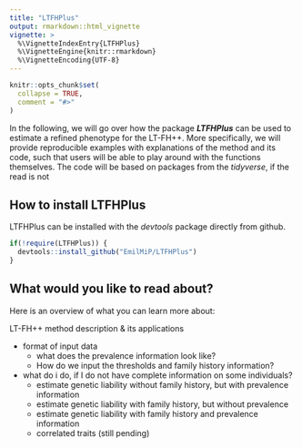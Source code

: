 ```yaml
---
title: "LTFHPlus"
output: rmarkdown::html_vignette
vignette: >
  %\VignetteIndexEntry{LTFHPlus}
  %\VignetteEngine{knitr::rmarkdown}
  %\VignetteEncoding{UTF-8}
---
```


```r
knitr::opts_chunk$set(
  collapse = TRUE,
  comment = "#>"
)
```
In the following, we will go over how the package ***LTFHPlus*** can be used to estimate a refined phenotype for the LT-FH++. More specifically, we will provide reproducible examples with explanations of the method and its code, such that users will be able to play around with the functions themselves. The code will be based on packages from the *tidyverse*, if the read is not 

## How to install LTFHPlus

LTFHPlus can be installed with the *devtools* package directly from github. 

```r
if(!require(LTFHPlus)) {
  devtools::install_github("EmilMiP/LTFHPlus")
}
```


## What would you like to read about?


Here is an overview of what you can learn more about:


LT-FH++ method description & its applications

* format of input data
  + what does the prevalence information look like?
  + How do we input the thresholds and family history information?
* what do i do, if I do not have complete information on some individuals?
  + estimate genetic liability without family history, but with prevalence information
  + estimate genetic liability with family history, but without prevalence
  + estimate genetic liability with family history and prevalence information
  + correlated traits (still pending)


